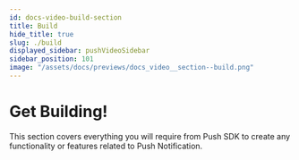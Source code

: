 ```yaml
---
id: docs-video-build-section
title: Build
hide_title: true
slug: ./build
displayed_sidebar: pushVideoSidebar
sidebar_position: 101
image: "/assets/docs/previews/docs_video__section--build.png"
---
```


# Get Building!

This section covers everything you will require from Push SDK to create any functionality or features related to Push Notification.

<head>
  <title>Build section | Push Video | Push Documentation</title>
</head>


<DocCardList />
